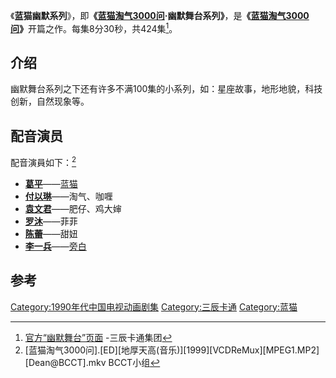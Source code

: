 《'''蓝猫幽默系列'''》，即'''《[[蓝猫淘气3000问|蓝猫淘气3000问]]·幽默舞台系列》'''，是'''《[[蓝猫淘气3000问|蓝猫淘气3000问]]》'''开篇之作。每集8分30秒，共424集<ref>[http://www.topbluecat.com/cartoon/bluecat/edu3000.htm 官方“幽默舞台”页面] {{webarchive|url=https://web.archive.org/web/20090221032123/http://www.topbluecat.com/cartoon/bluecat/edu3000.htm |date=2009-02-21 }} -三辰卡通集团</ref>。

==介绍==
幽默舞台系列之下还有许多不满100集的小系列，如：星座故事，地形地貌，科技创新，自然现象等。

==配音演员==
配音演員如下：<ref>[蓝猫淘气3000问].[ED][地厚天高(音乐)][1999][VCDReMux][MPEG1.MP2][Dean@BCCT].mkv BCCT小组</ref>
*'''[[葛平|葛平]]'''——[[蓝猫_(动漫人物)|蓝猫]]
*'''[[付以琳|付以琳]]'''——淘气、咖喱
*'''[[袁文君|袁文君]]'''——肥仔、鸡大婶
*'''[[罗沐|罗沐]]'''——菲菲
*'''[[陈蕾_(配音演员)|陈蕾]]'''——甜妞
*'''[[李一兵|李一兵]]'''——[[旁白|旁白]]

==参考==
<div class="references-small">
<references />
</div>
{{湖南卫视综艺节目}}

[[Category:1990年代中国电视动画剧集|Category:1990年代中国电视动画剧集]]
[[Category:三辰卡通|Category:三辰卡通]]
[[Category:蓝猫|Category:蓝猫]]